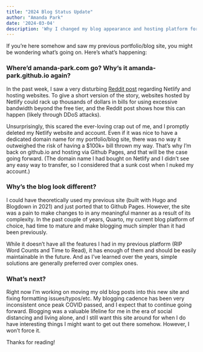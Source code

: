 ```yaml
---
title: "2024 Blog Status Update"
author: "Amanda Park"
date: '2024-03-04'
description: 'Why I changed my blog appearance and hosting platform for 2024.'
---
```


If you're here somehow and saw my previous portfolio/blog site, you might be wondering what's going on. Here's what's happening:

### Where'd amanda-park.com go? Why's it amanda-park.github.io again?

In the past week, I saw a very disturbing [Reddit post](https://www.reddit.com/r/webdev/comments/1b14bty/netlify_just_sent_me_a_104k_bill_for_a_simple/) regarding Netlify and hosting websites. To give a short version of the story, websites hosted by Netlify could rack up thousands of dollars in bills for using excessive bandwidth beyond the free tier, and the Reddit post shows how this can happen (likely through DDoS attacks).

Unsurprisingly, this scared the ever-loving crap out of me, and I promptly deleted my Netlify website and account. Even if it was nice to have a dedicated domain name for my portfolio/blog site, there was no way it outweighed the risk of having a $100k+ bill thrown my way. That's why I'm back on github.io and hosting via Github Pages, and that will be the case going forward. (The domain name I had bought on Netlify and I didn't see any easy way to transfer, so I considered that a sunk cost when I nuked my account.)

### Why's the blog look different?

I could have theoretically used my previous site (built with Hugo and Blogdown in 2021) and just ported that to Github Pages. However, the site was a pain to make changes to in any meaningful manner as a result of its complexity. In the past couple of years, Quarto, my current blog platform of choice, had time to mature and make blogging much simpler than it had been previously.

While it doesn't have all the features I had in my previous platform (RIP Word Counts and Time to Read), it has enough of them and should be easily maintainable in the future. And as I've learned over the years, simple solutions are generally preferred over complex ones.

### What's next?

Right now I'm working on moving my old blog posts into this new site and fixing formatting issues/typos/etc. My blogging cadence has been very inconsistent once peak COVID passed, and I expect that to continue going forward. Blogging was a valuable lifeline for me in the era of social distancing and living alone, and I still want this site around for when I do have interesting things I might want to get out there somehow. However, I won't force it.

Thanks for reading!